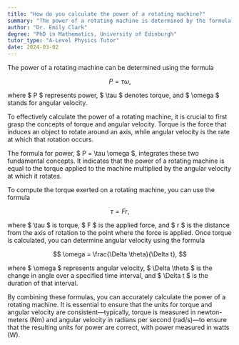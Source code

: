 ```yaml
---
title: "How do you calculate the power of a rotating machine?"
summary: "The power of a rotating machine is determined by the formula P = τω, where P represents power, τ is torque, and ω denotes angular velocity."
author: "Dr. Emily Clark"
degree: "PhD in Mathematics, University of Edinburgh"
tutor_type: "A-Level Physics Tutor"
date: 2024-03-02
---
```


The power of a rotating machine can be determined using the formula 

$$
P = \tau \omega,
$$ 

where $ P $ represents power, $ \tau $ denotes torque, and $ \omega $ stands for angular velocity.

To effectively calculate the power of a rotating machine, it is crucial to first grasp the concepts of torque and angular velocity. Torque is the force that induces an object to rotate around an axis, while angular velocity is the rate at which that rotation occurs.

The formula for power, $ P = \tau \omega $, integrates these two fundamental concepts. It indicates that the power of a rotating machine is equal to the torque applied to the machine multiplied by the angular velocity at which it rotates.

To compute the torque exerted on a rotating machine, you can use the formula 

$$
\tau = F r,
$$ 

where $ \tau $ is torque, $ F $ is the applied force, and $ r $ is the distance from the axis of rotation to the point where the force is applied. Once torque is calculated, you can determine angular velocity using the formula 

$$
\omega = \frac{\Delta \theta}{\Delta t},
$$ 

where $ \omega $ represents angular velocity, $ \Delta \theta $ is the change in angle over a specified time interval, and $ \Delta t $ is the duration of that interval.

By combining these formulas, you can accurately calculate the power of a rotating machine. It is essential to ensure that the units for torque and angular velocity are consistent—typically, torque is measured in newton-meters (Nm) and angular velocity in radians per second (rad/s)—to ensure that the resulting units for power are correct, with power measured in watts (W).
    